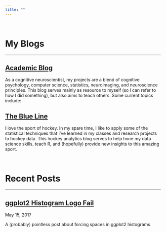 ```yaml
---
title: ""
---
```


<br>

<h1><span class="fa fa-paper-plane-o" aria-hidden="true"></span> My Blogs</h1> 
<hr>

<h2><span class="fa fa-newspaper-o" aria-hidden="true"></span><a href="academicblog.html"> Academic Blog</a></h2> 

As a cognitive neuroscientist, my projects are a blend of cognitive psychology, computer science, statistics, neuroimaging, and neuroscience principles. This blog serves mainly as resource to myself (so I can refer to how I did something), but also aims to teach others. Some current topics include:

<h2><span class="fa fa-newspaper-o" aria-hidden="true"></span><a href="theblueline.html"> The Blue Line</a></h2> 

I love the sport of hockey. In my spare time, I like to apply some of the statistical techniques that I've learned in my classes and research projects to hockey data. This hockey analytics blog serves to help hone my data science skills, teach R, and (hopefully) provide new insights to this amazing sport.

<br>

<h1><span class="fa fa-file-text-o" aria-hidden="true"></span> Recent Posts</h1> 
<hr>

<h2><span class="fa fa-sticky-note-o" aria-hidden="true"></span><a href="post-ggplot2-Histogram-Logo-Fail.html"> ggplot2 Histogram Logo Fail</a></h2>
<span class="glyphicon glyphicon-time"></span> May 15, 2017<br>

A (probably) pointless post about forcing spaces in ggplot2 histograms.

